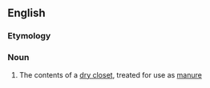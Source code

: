 ==English==

===Etymology===
{{bor|en|fr|poudrette}}

===Noun===
{{en-noun|~}}

# The contents of a [[dry closet]], treated for use as [[manure]]